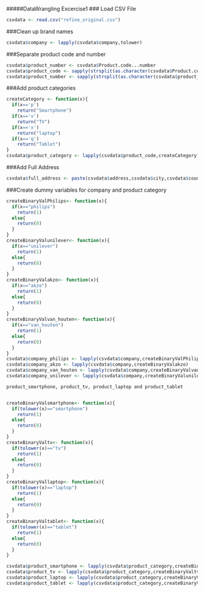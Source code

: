 #####DataWrangling Excercise1
### Load CSV File
```r
csvdata <- read.csv("refine_original.csv")
```
###Clean up brand names
```r
csvdata$company <- lapply(csvdata$company,tolower)
```
###Separate product code and number
```r
csvdata$product_number <- csvdata$Product.code...number
csvdata$product_code <- sapply(strsplit(as.character(csvdata$Product.code...number),"-"),"[",1)
csvdata$product_number <- sapply(strsplit(as.character(csvdata$product_number),"-"),"[",2)
```

###Add product categories
```r
createCategory <- function(x){
  if(x=='p')
    return("Smartphone")
  if(x=='v')
    return("TV")
  if(x=='x')
    return("laptop")
  if(x=='q')
    return("Tablet")
} 
csvdata$product_category <- lapply(csvdata$product_code,createCategory)
```
###Add Full Address
```r
csvdata$full_address <- paste(csvdata$address,csvdata$city,csvdata$country,sep=",")
```

###Create dummy variables for company and product category
```r

createBinaryValPhilips<- function(x){
  if(x=="philips")
    return(1)
  else{
    return(0)
  }
}
createBinaryValunilever<- function(x){
  if(x=="unilever")
    return(1)
  else{
    return(0)
  }
}
createBinaryValakzo<- function(x){
  if(x=="akzo")
    return(1)
  else{
    return(0)
  }
}
createBinaryValvan_houten<- function(x){
  if(x=="van_houten")
    return(1)
  else{
    return(0)
  }
}
csvdata$company_philips <- lapply(csvdata$company,createBinaryValPhilips)
csvdata$company_akzo <- lapply(csvdata$company,createBinaryValakzo)
csvdata$company_van_houten <- lapply(csvdata$company,createBinaryValvan_houten)
csvdata$company_unilever <- lapply(csvdata$company,createBinaryValunilever)

product_smartphone, product_tv, product_laptop and product_tablet


createBinaryValsmartphone<- function(x){
  if(tolower(x)=="smartphone")
    return(1)
  else{
    return(0)
  }
}
createBinaryValtv<- function(x){
  if(tolower(x)=="tv")
    return(1)
  else{
    return(0)
  }
}
createBinaryVallaptop<- function(x){
  if(tolower(x)=="laptop")
    return(1)
  else{
    return(0)
  }
}
createBinaryValtablet<- function(x){
  if(tolower(x)=="tablet")
    return(1)
  else{
    return(0)
  }
}

csvdata$product_smartphone <- lapply(csvdata$product_category,createBinaryValsmartphone)
csvdata$product_tv <- lapply(csvdata$product_category,createBinaryValtv)
csvdata$product_laptop <- lapply(csvdata$product_category,createBinaryVallaptop)
csvdata$product_tablet <- lapply(csvdata$product_category,createBinaryValtablet)

```
